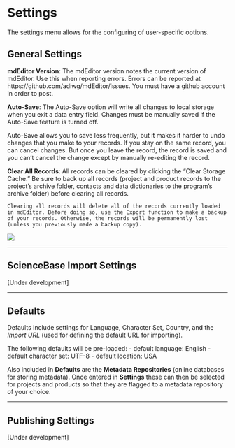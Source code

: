 # Settings {-#settings}

The settings menu allows for the configuring of user-specific options. 

## General Settings {-}
**mdEditor Version**: The mdEditor version notes the current version of mdEditor. Use this when reporting errors. Errors can be reported at https://github.com/adiwg/mdEditor/issues. You must have a github account in order to post.

**Auto-Save**: The Auto-Save option will write all changes to local storage when you exit a data entry field. Changes must be manually saved if the Auto-Save feature is turned off.

Auto-Save allows you to save less frequently, but it makes it harder to undo changes that you make to your records. If you stay on the same record, you can cancel changes. But once you leave the record, the record is saved and you can’t cancel the change except by manually re-editing the record.

**Clear All Records**: All records can be cleared by clicking the "Clear Storage Cache." Be sure to back up all records (project and product records to the project's archive folder, contacts and data dictionaries to the program's archive folder) before clearing all records. 

```block
Clearing all records will delete all of the records currently loaded in mdEditor. Before doing so, use the Export function to make a backup of your records. Otherwise, the records will be permanently lost (unless you previously made a backup copy).
```

![](images/settings-save-on.png)

***

## ScienceBase Import Settings {-}
[Under development]

***

## Defaults {-}
Defaults include settings for Language, Character Set, Country, and the *Import URL *(used for defining the default URL for importing).

<need to insert image here>

The following defaults will be pre-loaded:
- default language: English
- default character set: UTF-8
- default location: USA

Also included in **Defaults** are the **Metadata Repositories** (online databases for storing metadata). Once entered in **Settings** these can then be selected for projects and products so that they are flagged to a metadata repository of your choice. 

***

## Publishing Settings {-}
[Under development]